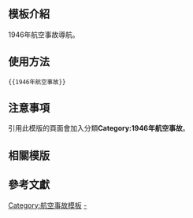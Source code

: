 <includeonly><!-- 在這裡加入模板的保護標識 --></includeonly><noinclude>{{Documentation subpage}}</noinclude>
<!-- 在本行下編輯模板說明 -->

== 模板介紹 ==

1946年航空事故導航。

==使用方法==

<pre>{{1946年航空事故}}</pre>

== 注意事項 ==

引用此模版的頁面會加入分類'''Category:1946年航空事故'''。

== 相關模版 ==

{{歷年航空事故模板}}

== 參考文獻 ==

<includeonly>
<!-- 本行下加入模板的分類 -->
[[Category:航空事故模板]]
[[Category:1946年航空事故|-]]
</includeonly>